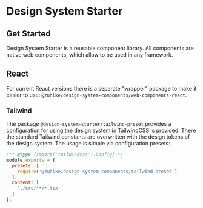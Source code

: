 
<Meta title="Intro" />

# Design System Starter

## Get Started

Design System Starter is a reusable component library. All components are native web components, which allow to be used
in any framework.

## React

For current React versions there is a separate "wrapper" package to make it easier to use:
`@zuhlke/design-system-components/web-components-react`.

### Tailwind

The package `@design-system-starter/tailwind-preset` provides a configuration for using the design system in TailwindCSS
is provided. There the standard Tailwind constants are overwritten with the design tokens of the design system.
The usage is simple via configuration presets:

```javascript
/** @type {import('tailwindcss').Config} */
module.exports = {
  presets: [
    require('@zuhlke/design-system-components/tailwind-preset')
  ],
  content: [
    './src/**/*.tsx'
  ]
};
```
